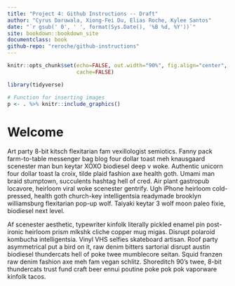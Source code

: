 ```yaml
---
title: "Project 4: Github Instructions -- Draft"
author: "Cyrus Daruwala, Xiong-Fei Du, Elias Roche, Kylee Santos"
date: "`r gsub(' 0', ' ', format(Sys.Date(), '%B %d, %Y'))`"
site: bookdown::bookdown_site
documentclass: book
github-repo: "reroche/github-instructions"
---
```


```r
knitr::opts_chunk$set(echo=FALSE, out.width="90%", fig.align="center",
                      cache=FALSE)

library(tidyverse)

# Function for inserting images
p <- . %>% knitr::include_graphics()
```

# Welcome {-}

Art party 8-bit kitsch flexitarian fam vexillologist semiotics. Fanny pack farm-to-table messenger bag blog four dollar toast meh knausgaard scenester man bun keytar XOXO biodiesel deep v woke. Authentic unicorn four dollar toast la croix, tilde plaid fashion axe health goth. Umami man braid stumptown, succulents hashtag hell of cred. Air plant gastropub locavore, heirloom viral woke scenester gentrify. Ugh iPhone heirloom cold-pressed, health goth church-key intelligentsia readymade brooklyn williamsburg flexitarian pop-up wolf. Taiyaki keytar 3 wolf moon paleo fixie, biodiesel next level.

Af scenester aesthetic, typewriter kinfolk literally pickled enamel pin post-ironic heirloom prism mlkshk cliche copper mug migas. Disrupt polaroid kombucha intelligentsia. Vinyl VHS selfies skateboard artisan. Roof party asymmetrical put a bird on it, raw denim bitters sartorial disrupt austin biodiesel thundercats hell of poke twee mumblecore seitan. Squid franzen raw denim fashion axe meh fam vegan schlitz. Shoreditch 90's twee, 8-bit thundercats trust fund craft beer ennui poutine poke pok pok vaporware kinfolk tacos.
